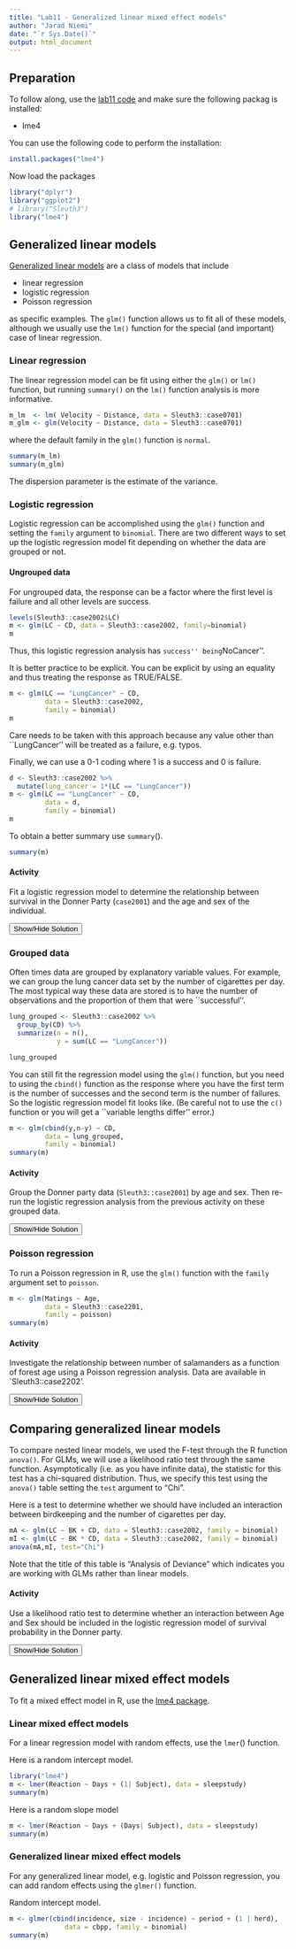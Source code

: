 ```yaml
---
title: "Lab11 - Generalized linear mixed effect models"
author: "Jarad Niemi"
date: "`r Sys.Date()`"
output: html_document
---
```



## Preparation

To follow along, use the [lab11 code](lab11.R) and make sure the following 
packag is installed:

- lme4

You can use the following code to perform the installation:

```r
install.packages("lme4")
```

Now load the packages

```r
library("dplyr")
library("ggplot2")
# library("Sleuth3")
library("lme4")
```

## Generalized linear models

[Generalized linear models] are a class of models that include 

- linear regression
- logistic regression
- Poisson regression

as specific examples.
The `glm()` function allows us to fit all of these models, 
although we usually use the `lm()` function for the special (and important)
case of linear regression.

### Linear regression

The linear regression model can be fit using either the `glm()` or `lm()` 
function, 
but running `summary()` on the `lm()` function analysis is more informative.

```r
m_lm  <- lm( Velocity ~ Distance, data = Sleuth3::case0701)
m_glm <- glm(Velocity ~ Distance, data = Sleuth3::case0701)
```

where the default family in the `glm()` function is `normal`.

```r
summary(m_lm)
summary(m_glm)
```

The dispersion parameter is the estimate of the variance.



### Logistic regression

Logistic regression can be accomplished using the `glm()` function and 
setting the `family` argument to `binomial`. 
There are two different ways to set up the logistic regression model fit 
depending on whether the data are grouped or not.

#### Ungrouped data

For ungrouped data, the response can be a factor where the first level is 
failure and all other levels are success.

```r
levels(Sleuth3::case2002$LC)
m <- glm(LC ~ CD, data = Sleuth3::case2002, family=binomial)
m
```

Thus, this logistic regression analysis has ``success'' being ``NoCancer''. 

It is better practice to be explicit. 
You can be explicit by using an equality and thus treating the response as 
TRUE/FALSE.

```r
m <- glm(LC == "LungCancer" ~ CD, 
         data = Sleuth3::case2002, 
         family = binomial)
m
```

Care needs to be taken with this approach because any value other than 
``LungCancer'' will be treated as a failure, e.g. typos. 

Finally, we can use a 0-1 coding where 1 is a success and 0 is failure.

```r
d <- Sleuth3::case2002 %>%
  mutate(lung_cancer = 1*(LC == "LungCancer"))
m <- glm(LC == "LungCancer" ~ CD, 
         data = d, 
         family = binomial)
m
```

To obtain a better summary use `summary`(). 

```r
summary(m)
```


#### Activity

Fit a logistic regression model to determine the relationship between survival
in the Donner Party (`case2001`) and the age and sex of the individual. 

<div id="logistic_activity_solution" style="display:none"> 
```r
m <- glm(Status == "Survived" ~ Age + Sex,
         data = Sleuth3::case2001,
         family = binomial)
summary(m)
```
</div> 
<button title="Show a solution" type="button" onclick="if(document.getElementById('logistic_activity_solution') .style.display=='none') {document.getElementById('logistic_activity_solution') .style.display=''}else{document.getElementById('logistic_activity_solution') .style.display='none'}">Show/Hide Solution</button>



### Grouped data

Often times data are grouped by explanatory variable values.
For example, we can group the lung cancer data set by the number of cigarettes
per day.
The most typical way these data are stored is to have the number of observations
and the proportion of them that were ``successful''. 

```r
lung_grouped <- Sleuth3::case2002 %>%
  group_by(CD) %>%
  summarize(n = n(),
            y = sum(LC == "LungCancer"))

lung_grouped
```

You can still fit the regression model using the `glm()` function, but you 
need to using the `cbind()` function as the response where you have the first
term is the number of successes and the second term is the number of failures.
So the logistic regression model fit looks like.
(Be careful not to use the `c()` function or you will get a ``variable 
lengths differ'' error.)

```r
m <- glm(cbind(y,n-y) ~ CD, 
         data = lung_grouped, 
         family = binomial)
summary(m)
```

#### Activity

Group the Donner party data (`Sleuth3::case2001`) by age and sex. 
Then re-run the logistic regression analysis from the previous activity on 
these grouped data.

<div id="donner_activity_solution" style="display:none"> 
```r
donner_grouped <- Sleuth3::case2001 %>%
  group_by(Age,Sex) %>%
  mutate(y = sum(Status == "Survived"),
         n = n())

m <- glm(cbind(y,n-y) ~ Age + Sex,
         data = donner_grouped,
         family = binomial)

summary(m)
```
</div> 
<button title="Show a solution" type="button" onclick="if(document.getElementById('donner_activity_solution') .style.display=='none') {document.getElementById('donner_activity_solution') .style.display=''}else{document.getElementById('donner_activity_solution') .style.display='none'}">Show/Hide Solution</button>



### Poisson regression

To run a Poisson regression in R, use the `glm()` function with the `family` 
argument set to `poisson`. 

```r
m <- glm(Matings ~ Age,
         data = Sleuth3::case2201,
         family = poisson)
summary(m)
```

#### Activity

Investigate the relationship between number of salamanders as a function of 
forest age using a Poisson regression analysis. 
Data are available in `Sleuth3::case2202'. 

<div id="poisson_activity_solution" style="display:none"> 
```r
m <- glm(Salamanders ~ ForestAge, 
         data = Sleuth3::case2202,
         family = poisson)

summary(m)
```
</div> 
<button title="Show a solution" type="button" onclick="if(document.getElementById('poisson_activity_solution') .style.display=='none') {document.getElementById('poisson_activity_solution') .style.display=''}else{document.getElementById('poisson_activity_solution') .style.display='none'}">Show/Hide Solution</button>
  
  
## Comparing generalized linear models

To compare nested linear models, we used the F-test through the R function
`anova()`. 
For GLMs, we will use a likelihood ratio test through the same function.
Asymptotically (i.e. as you have infinite data), the statistic for this test 
has a chi-squared distribution. 
Thus, we specify this test using the `anova()` table setting the `test` argument
to "Chi". 

Here is a test to determine whether we should have included an interaction 
between birdkeeping and the number of cigarettes per day.

```r
mA <- glm(LC ~ BK + CD, data = Sleuth3::case2002, family = binomial)
mI <- glm(LC ~ BK * CD, data = Sleuth3::case2002, family = binomial)
anova(mA,mI, test="Chi")
```

Note that the title of this table is "Analysis of Deviance" which indicates
you are working with GLMs rather than linear models.
  

#### Activity

Use a likelihood ratio test to determine whether an interaction between Age and
Sex should be included in the logistic regression model of survival probability
in the Donner party.

<div id="test_activity_solution" style="display:none"> 
```r
mA <- glm(Status ~ Age + Sex, data = Sleuth3::case2001, family = binomial)
mI <- glm(Status ~ Age * Sex, data = Sleuth3::case2001, family = binomial)
anova(mA,mI, test="Chi")
```
</div> 
<button title="Show a solution" type="button" onclick="if(document.getElementById('test_activity_solution') .style.display=='none') {document.getElementById('test_activity_solution') .style.display=''}else{document.getElementById('test_activity_solution') .style.display='none'}">Show/Hide Solution</button>




## Generalized linear mixed effect models

To fit a mixed effect model in R, use the 
[lme4 package](https://cran.r-project.org/web/packages/lme4/index.html).

### Linear mixed effect models

For a linear regression model with random effects, 
use the `lmer`() function.

Here is a random intercept model.

```r
library("lme4")
m <- lmer(Reaction ~ Days + (1| Subject), data = sleepstudy)
summary(m)
```

Here is a random slope model

```r
m <- lmer(Reaction ~ Days + (Days| Subject), data = sleepstudy)
summary(m)
```


### Generalized linear mixed effect models

For any generalized linear model, e.g. logistic and Poisson regression,
you can add random effects using the `glmer()` function.

Random intercept model.

```r
m <- glmer(cbind(incidence, size - incidence) ~ period + (1 | herd),
              data = cbpp, family = binomial)
summary(m)
```


